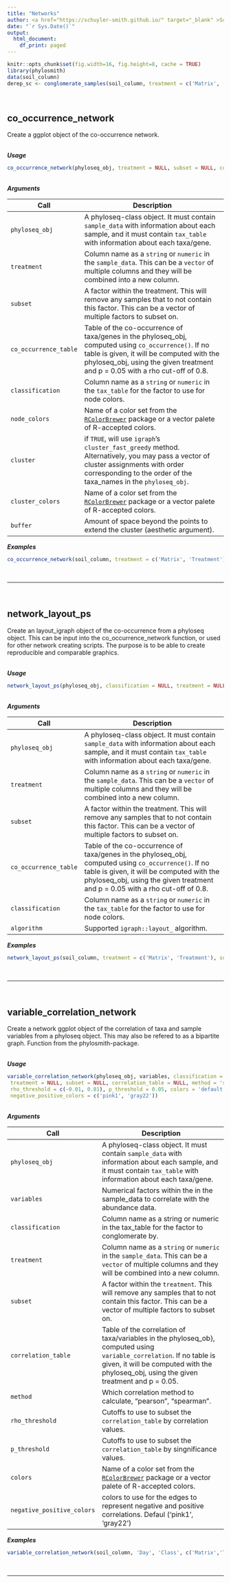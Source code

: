 ```yaml
---
title: "Networks"
author: <a href="https://schuyler-smith.github.io/" target="_blank" >Schuyler D. Smith</a>
date: "`r Sys.Date()`"
output:
  html_document:
    df_print: paged
---
```


```r
knitr::opts_chunk$set(fig.width=16, fig.height=8, cache = TRUE)
library(phylosmith)
data(soil_column)
derep_sc <- conglomerate_samples(soil_column, treatment = c('Matrix', 'Treatment'), merge_on = 'Day')
```

<br>

## co_occurrence_network
<a name="co_occurrence_network"></a>

Create a ggplot object of the co-occurrence network.

<br>
***Usage***
```r
co_occurrence_network(phyloseq_obj, treatment = NULL, subset = NULL, co_occurrence_table = NULL, classification = NULL, node_colors = 'default', cluster = FALSE, cluster_colors = 'default', buffer = 0.5)
```

<br>
***Arguments***

Call | Description
-------------------- | ------------------------------------------------------------
`phyloseq_obj` | A phyloseq-class object. It must contain `sample_data` with information about each sample, and it must contain `tax_table` with information about each taxa/gene.
`treatment` | Column name as a `string` or `numeric` in the `sample_data`. This can be a `vector` of multiple columns and they will be combined into a new column.
`subset` | A factor within the treatment. This will remove any samples that to not contain this factor. This can be a vector of multiple factors to subset on.
`co_occurrence_table` | Table of the co-occurrence of taxa/genes in the phyloseq_obj, computed using `co_occurrence()`. If no table is given, it will be computed with the phyloseq_obj, using the given treatment and p = 0.05 with a rho cut-off of 0.8.
`classification` | Column name as a `string` or `numeric` in the `tax_table` for the factor to use for node colors.
`node_colors` | Name of a color set from the <a href="https://cran.r-project.org/web/packages/RColorBrewer/RColorBrewer.pdf" target="_blank" >`RColorBrewer`</a> package or a vector palete of R-accepted colors.
`cluster` |  if `TRUE`, will use `igraph`'s `cluster_fast_greedy` method. Alternatively, you may pass a vector of cluster assignments with order corresponding to the order of the taxa_names in the `phyloseq_obj`.
`cluster_colors` | Name of a color set from the <a href="https://cran.r-project.org/web/packages/RColorBrewer/RColorBrewer.pdf" target="_blank" >`RColorBrewer`</a> package or a vector palete of R-accepted colors.
`buffer` | Amount of space beyond the points to extend the cluster (aesthetic argument).

***Examples***
```r
co_occurrence_network(soil_column, treatment = c('Matrix', 'Treatment'), subset = 'Soil Amended', co_occurrence_table = NULL, classification = 'Phylum')
```

<br>

***

<br>

## network_layout_ps
<a name="network_layout_ps"></a>

Create an layout_igraph object of the co-occurrence from a phyloseq object. This can be input into the co_occurrence_network function, or used for other network creating scripts. The purpose is to be able to create reproducible and comparable graphics.

<br>
***Usage***
```r
network_layout_ps(phyloseq_obj, classification = NULL, treatment = NULL, subset = NULL, co_occurrence_table = NULL, algorithm = 'fr')
```

<br>
***Arguments***

Call | Description
-------------------- | ------------------------------------------------------------
`phyloseq_obj` | A phyloseq-class object. It must contain `sample_data` with information about each sample, and it must contain `tax_table` with information about each taxa/gene.
`treatment` | Column name as a `string` or `numeric` in the `sample_data`. This can be a `vector` of multiple columns and they will be combined into a new column.
`subset` | A factor within the treatment. This will remove any samples that to not contain this factor. This can be a vector of multiple factors to subset on.
`co_occurrence_table` | Table of the co-occurrence of taxa/genes in the phyloseq_obj, computed using `co_occurrence()`. If no table is given, it will be computed with the phyloseq_obj, using the given treatment and p = 0.05 with a rho cut-off of 0.8.
`classification` | Column name as a `string` or `numeric` in the `tax_table` for the factor to use for node colors.
`algorithm` | Supported `igraph::layout_` algorithm.

***Examples***
```r
network_layout_ps(soil_column, treatment = c('Matrix', 'Treatment'), subset = 'Soil Amended', algorithm = 'kk')
```

<br>

***

<br>

## variable_correlation_network
<a name="variable_correlation_network"></a>

Create a network ggplot object of the correlation of taxa and sample variables from a phyloseq object. 
This may also be refered to as a bipartite graph. Function from the phylosmith-package.

<br>
***Usage***
```r
variable_correlation_network(phyloseq_obj, variables, classification = NULL,
 treatment = NULL, subset = NULL, correlation_table = NULL, method = 'spearman',
 rho_threshold = c(-0.01, 0.01), p_threshold = 0.05, colors = 'default',
 negative_positive_colors = c('pink1', 'gray22'))
```

<br>
***Arguments***

Call | Description
-------------------- | ------------------------------------------------------------
`phyloseq_obj` | A phyloseq-class object. It must contain `sample_data` with information about each sample, and it must contain `tax_table` with information about each taxa/gene.
`variables` | Numerical factors within the in the sample_data to correlate with the abundance data.
`classification` | Column name as a string or numeric in the tax_table for the factor to conglomerate by.
`treatment` | Column name as a `string` or `numeric` in the `sample_data`. This can be a `vector` of multiple columns and they will be combined into a new column.
`subset` | A factor within the `treatment`. This will remove any samples that to not contain this factor. This can be a vector of multiple factors to subset on.
`correlation_table` | Table of the correlation of taxa/variables in the phyloseq_ob}, computed using `variable_correlation`. If no table is given, it will be computed with the phyloseq_obj, using the given treatment and p = 0.05.
`method` | Which correlation method to calculate, "pearson", "spearman".
`rho_threshold` | Cutoffs to use to subset the `correlation_table` by correlation values.
`p_threshold` | Cutoffs to use to subset the `correlation_table` by singnificance values.
`colors` | Name of a color set from the <a href="https://cran.r-project.org/web/packages/RColorBrewer/RColorBrewer.pdf" target="_blank" >`RColorBrewer`</a> package or a vector palete of R-accepted colors.
`negative_positive_colors` | colors to use for the edges to represent negative and positive correlations. Defaul ('pink1', 'gray22')


***Examples***
```r
variable_correlation_network(soil_column, 'Day', 'Class', c('Matrix','Treatment'), 'Soil Amended')
```

<br>

***
